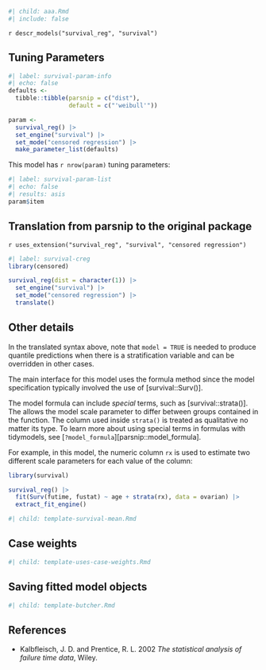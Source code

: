 ```r
#| child: aaa.Rmd
#| include: false
```

`r descr_models("survival_reg", "survival")`

## Tuning Parameters

```r
#| label: survival-param-info
#| echo: false
defaults <- 
  tibble::tibble(parsnip = c("dist"),
                 default = c("'weibull'"))

param <-
  survival_reg() |>
  set_engine("survival") |>
  set_mode("censored regression") |>
  make_parameter_list(defaults)
```

This model has `r nrow(param)` tuning parameters:

```r
#| label: survival-param-list
#| echo: false
#| results: asis
param$item
```

## Translation from parsnip to the original package

`r uses_extension("survival_reg", "survival", "censored regression")`

```r
#| label: survival-creg
library(censored)

survival_reg(dist = character(1)) |> 
  set_engine("survival") |> 
  set_mode("censored regression") |> 
  translate()
```

## Other details

In the translated syntax above, note that `model = TRUE` is needed to produce quantile predictions when there is a stratification variable and can be overridden in other cases.

The main interface for this model uses the formula method since the model specification typically involved the use of [survival::Surv()]. 

The model formula can include _special_ terms, such as [survival::strata()]. The allows the model scale parameter to differ between groups contained in the function. The column used inside `strata()` is treated as qualitative no matter its type. To learn more about using special terms in formulas with tidymodels, see [`?model_formula`][parsnip::model_formula].

For example, in this model, the numeric column `rx` is used to estimate two different scale parameters for each value of the column:

```r
library(survival)

survival_reg() |> 
  fit(Surv(futime, fustat) ~ age + strata(rx), data = ovarian) |> 
  extract_fit_engine()
```

```r
#| child: template-survival-mean.Rmd
```

## Case weights

```r
#| child: template-uses-case-weights.Rmd
```

## Saving fitted model objects

```r
#| child: template-butcher.Rmd
```

## References

-  Kalbfleisch, J. D. and Prentice, R. L. 2002 _The statistical analysis of failure time data_, Wiley.
